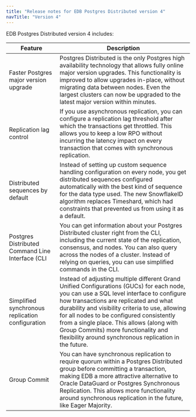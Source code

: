 ```yaml
---
title: "Release notes for EDB Postgres Distributed version 4"
navTitle: "Version 4"
---
```


EDB Postgres Distributed version 4 includes:

| Feature                                          | Description                                                                                                                                                                                                                                                                                                                                                                                                                                      |
|--------------------------------------------------|--------------------------------------------------------------------------------------------------------------------------------------------------------------------------------------------------------------------------------------------------------------------------------------------------------------------------------------------------------------------------------------------------------------------------------------------------|
| Faster Postgres major version upgrade            | Postgres Distributed is the only Postgres high availability technology that allows fully online major version upgrades. This functionality is improved to allow upgrades in-place, without migrating data between nodes. Even the largest clusters can now be upgraded to the latest major version within minutes.                                                                                                                    |
| Replication lag control                          | If you use asynchronous replication, you can configure a replication lag threshold after which the transactions get throttled. This allows you to keep a low RPO without incurring the latency impact on every transaction that comes with synchronous replication.                                                                                                                                                                             |
| Distributed sequences by default                 | Instead of setting up custom sequence handling configuration on every node, you get distributed sequences configured automatically with the best kind of sequence for the data type used. The new SnowflakeID algorithm replaces Timeshard, which had constraints that prevented us from using it as a default.                                                                                          |
| Postgres Distributed Command Line Interface (CLI | You can get information about your Postgres Distributed cluster right from the CLI, including the current state of the replication, consensus, and nodes. You can also query across the nodes of a cluster. Instead of relying on queries, you can use simplified commands in the CLI.                                                                                                                                                        |
| Simplified synchronous replication configuration | Instead of adjusting multiple different Grand Unified Configurations (GUCs) for each node, you can use a SQL level interface to configure how transactions are replicated and what durability and visibility criteria to use, allowing for all nodes to be configured consistently from a single place. This allows (along with Group Commits) more functionality and flexibility around synchronous replication in the future. |
| Group Commit                                     | You can have synchronous replication to require quorum within a Postgres Distributed group before committing a transaction, making EDB a more attractive alternative to Oracle DataGuard or Postgres Synchronous Replication.  This allows more functionality around synchronous replication in the future, like Eager Majority.                                                                                                  |